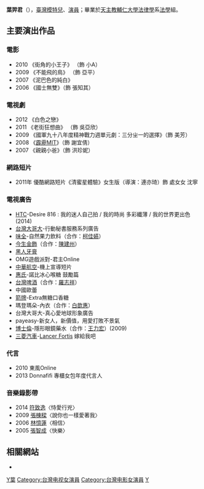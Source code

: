 {{Unreferenced|time=2018-04-14T01:33:07+00:00}}
{{藝人
|姓名 = 葉羿君
|類型 = 女演員
|圖片 = 
|圖片簡介 = 
|羅馬拼音 = Yeh I-Chun
|英文名 = Jaline Yeh
|國籍 = {{ROC}}
|出生日期 = {{birth date and age|1984|9|5}}
|出生地點 = {{TWN}}
|職業 = [[演藝人員|演藝人員]]
|語言 = [[國語|國語]]、[[英語|英語]]
|唱片公司 = 
|經紀公司 = 
|相關團體 =
|網站 =
|imdb = 2218811
}}
'''葉羿君'''（{{bd|1984年|9月5日|catIdx=Y葉}}），[[臺灣|臺灣]][[模特兒|模特兒]]、[[演員|演員]]；畢業於[[天主教輔仁大學|天主教輔仁大學]][[法律學|法律學]]系[[法學|法學]]組。

== 主要演出作品 ==
=== 電影 ===
*2010 《街角的小王子》 （飾 小A）
*2009 《不能飛的鳥》 （飾 亞平）
*2007 《泥巴色的純白》
*2006 《國士無雙》（飾 張知其）

=== 電視劇 ===
*2012 《白色之戀》 
*2011 《老街狂想曲》 （飾 吳亞欣）
*2009 《國軍九十八年度精神戰力週單元劇：三分ㄓ一的選擇》（飾 美芳）
*2008 《[[霹靂MIT|霹靂MIT]]》（飾 謝宜倩）
*2007 《親親小爸》（飾 洪珍妮）

=== 網路短片 ===
*2011年 優酷網路短片《清蜜星體驗》女生版（導演：連亦琦）飾 處女女 沈寧

=== 電視廣告 ===
*[[HTC|HTC]]-Desire 816 : 我的迷人自己拍 / 我的時尚 多彩纖薄 / 我的世界更出色(2014)
*[[台灣大哥大|台灣大哥大]]-行動秘書服務系列廣告
*[[味全|味全]]-自然果力飲料（合作：[[柯佳嬿|柯佳嬿]]）
*[[今生金飾|今生金飾]]（合作：[[陳建州|陳建州]]）
*[[黑人牙膏|黑人牙膏]]
*OMG遊戲派對-君主Online
*[[中華航空|中華航空]]-機上宣導短片
*[[惠氏|惠氏]]-諾比冰心喉糖 鼓勵篇
*[[台灣啤酒|台灣啤酒]]（合作：[[羅志祥|羅志祥]]）
*中國歐蕾
*[[箭牌|箭牌]]-Extra無糖口香糖
*瑪登瑪朵-內衣（合作：[[白歆惠|白歆惠]]）
*台灣大哥大-真心愛地球形象廣告
*payeasy-新女人，新價值，用愛打敗不景氣
*[[博士倫|博士倫]]-隱形眼鏡藥水（合作：[[王力宏|王力宏]]）(2009)
*[[三菱汽車|三菱汽車]]-[[三菱Lancer_Fortis_/_iO_(台灣版)|Lancer Fortis]] 嫁給我吧

=== 代言 ===
*2010 東風Online
*2013 Donnafifi 專櫃女包年度代言人

=== 音樂錄影帶 ===
*2014 [[符致逸|符致逸]]〈恃愛行兇〉
*2009 [[張棟樑|張棟樑]]〈說你也一樣愛著我〉
*2006 [[林憶蓮|林憶蓮]]〈相信〉
*2005 [[張智成|張智成]]〈快樂〉

== 相關網站 ==
*{{Facebook|Jaline.Yeh}}

[[Category:輔仁大學校友|Y葉]]
[[Category:台灣电视女演員|Category:台灣电视女演員]]
[[Category:台灣电影女演員|Category:台灣电影女演員]]
[[Category:葉姓|Y]]